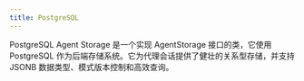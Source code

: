 ```yaml
---
title: PostgreSQL
---
```


PostgreSQL Agent Storage 是一个实现 AgentStorage 接口的类，它使用 PostgreSQL 作为后端存储系统。它为代理会话提供了健壮的关系型存储，并支持 JSONB 数据类型、模式版本控制和高效查询。

<Snippet file="storage-postgres-reference.mdx" />